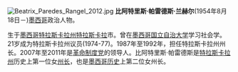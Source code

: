 {{unreferenced|time=2009-12-26T11:37:42+00:00}}
[[File:Beatrix_Paredes_Rangel_2012.jpg|right]]
'''比阿特里斯·帕雷德斯·兰赫尔'''(1954年8月18日－)[[墨西哥|墨西哥]]政治人物。

生于[[墨西哥|墨西哥]][[特拉斯卡拉州|特拉斯卡拉州]][[特拉斯卡拉|特拉斯卡拉]]市。曾在[[墨西哥国立自治大学|墨西哥国立自治大学]]学习社会学。21岁成为特拉斯卡拉州议员(1974-77)。1987年至1992年，担任特拉斯卡拉州州长。2007年至2011年是[[革命制度党|革命制度党]]的领导人。比阿特里斯·帕雷德斯是[[特拉斯卡拉州|特拉斯卡拉州]]历史上第一位女[[州长|州长]]，也是[[墨西哥历史|墨西哥历史]]上第二位女州长。{{Authority control}}